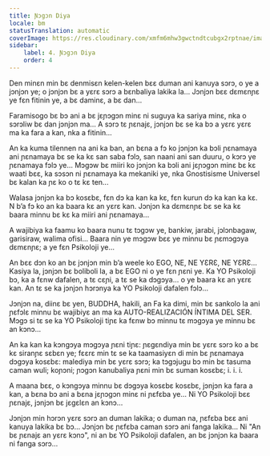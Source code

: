 ```yaml
---
title: Ɲɔgɔn Diya
locale: bm
statusTranslation: automatic
coverImage: https://res.cloudinary.com/xmfm6mhw3gwctndtcubgx2rptnae/image/upload/v1740468922/small_cover_tratado_de_psicologia_revolucionaria_a4c0dca4e0.webp
sidebar:
    label: 4. Ɲɔgɔn Diya
    order: 4
---
```

Den minɛn min bɛ denmisɛn kelen-kelen bɛɛ duman ani kanuya sɔrɔ, o ye a jɔnjɔn ye; o jɔnjɔn bɛ a yɛrɛ sɔrɔ a bɛnbaliya lakika la... Jɔnjɔn bɛɛ dɛmɛnɲɛ ye fɛn fitinin ye, a bɛ daminɛ, a bɛ dan...

Faramisogo bɛ bɔ ani a bɛ jɛɲɔgɔn minɛ ni suguya ka sariya minɛ, nka o sɔrɔliw bɛ dan jɔnjɔn ma... A sɔrɔ tɛ ɲɛnajɛ, jɔnjɔn bɛ se ka bɔ a yɛrɛ yɛrɛ ma ka fara a kan, nka a fitinin...

An ka kuma tilennen na ani ka ban, an bɛna a fɔ ko jɔnjɔn ka bɔli ɲɛnamaya ani ɲɛnamaya bɛ se ka kɛ san saba fɔlɔ, san naani ani san duuru, o kɔrɔ ye ɲɛnamaya fɔlɔ ye... Mɔgɔw bɛ miiri ko jɔnjɔn ka bɔli ani jɛɲɔgɔn minɛ bɛ kɛ waati bɛɛ, ka sɔsɔn ni ɲɛnamaya ka mekaniki ye, nka Gnostisisme Universel bɛ kalan ka ɲɛ ko o tɛ kɛ ten...

Walasa jɔnjɔn ka bɔ kosɛbɛ, fɛn dɔ ka kan ka kɛ, fɛn kurun dɔ ka kan ka kɛ. N b’a fɔ ko an ka baara kɛ an yɛrɛ kan. Jɔnjɔn ka dɛmɛnɲɛ bɛ se ka kɛ baara minnu bɛ kɛ ka miiri ani ɲɛnamaya...

A wajibiya ka faamu ko baara nunu tɛ tɔgɔw ye, bankiw, jarabi, jɔlɔnbagaw, garisiraw, walima ofisi... Baara nin ye mɔgɔw bɛɛ ye minnu bɛ ɲɛmɔgɔya dɛmɛnɲɛ; a ye fɛn Psikoloji ye...

An bɛɛ dɔn ko an bɛ jɔnjɔn min b’a weele ko EGO, NE, NE YƐRƐ, NE YƐRƐ... Kasiya la, jɔnjɔn bɛ boliboli la, a bɛ EGO ni o ye fɛn ɲɛni ye. Ka YO Psikoloji bɔ, ka a fɛnw dafalen, a tɛ cɛɲi, a tɛ se ka dɔgɔya... o ye baara kɛ an yɛrɛ kan. An tɛ se ka jɔnjɔn hɔrɔnya ka YO Psikoloji dafalen fɔlɔ...

Jɔnjɔn na, diinɛ bɛ yen, BUDDHA, hakili, an Fa ka dimi, min bɛ sankolo la ani ɲɛfɔlɛ minnu bɛ wajibiyɛ an ma ka AUTO-REALIZACIÓN ÍNTIMA DEL SER. Mɔgɔ si tɛ se ka YO Psikoloji tiɲɛ ka fɛnw bɔ minnu tɛ mɔgɔya ye minnu bɛ an kɔnɔ...

An ka kan ka kɔngɔya mɔgɔya ɲɛni tiɲɛ: ɲɛgɛndiya min bɛ yɛrɛ sɔrɔ ko a bɛ kɛ siranɲɛ sɛbɛn ye; fɛɛrɛ min tɛ se ka taamasiyɛn di min bɛ ɲɛnamaya dɔgɔya kosɛbɛ: malediya min bɛ yɛrɛ sɔrɔ; ka tɔgɔjugu bɔ min bɛ tasuma caman wuli; koɲɔni; ɲɔgɔn kanubaliya ɲɛni min bɛ suman kosɛbɛ; i. i. i.

A maana bɛɛ, o kɔngɔya minnu bɛ dɔgɔya kosɛbɛ kosɛbɛ, jɔnjɔn ka fara a kan, a bɛna bɔ ani a bɛna jɛɲɔgɔn minɛ ni ɲɛfɛba ye... Ni YO Psikoloji bɛɛ ɲɛnajɛ, jɔnjɔn bɛ jɛgɛlɛn an kɔnɔ...

Jɔnjɔn min hɔrɔn yɛrɛ sɔrɔ an duman lakika; o duman na, ɲɛfɛba bɛɛ ani kanuya lakika bɛ bɔ... Jɔnjɔn bɛ ɲɛfɛba caman sɔrɔ ani fanga lakika... Ni "An bɛ ɲɛnajɛ an yɛrɛ kɔnɔ", ni an bɛ YO Psikoloji dafalen, an bɛ jɔnjɔn ka baara ni fanga sɔrɔ...

